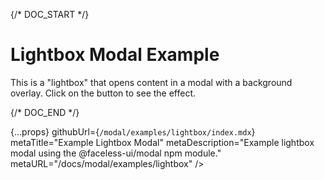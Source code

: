
{/* DOC_START */}

# Lightbox Modal Example

This is a "lightbox" that opens content in a modal with a background overlay. Click on the button to see the effect.

<LightboxModalExample />

{/* DOC_END */}

  {...props}
  githubUrl={`/modal/examples/lightbox/index.mdx`}
  metaTitle="Example Lightbox Modal"
  metaDescription="Example lightbox modal using the @faceless-ui/modal npm module."
  metaURL="/docs/modal/examples/lightbox"
/>
